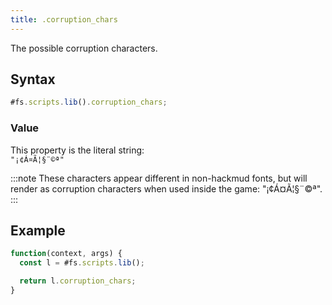 ```yaml
---
title: .corruption_chars
---
```


The possible corruption characters.

## Syntax

```js
#fs.scripts.lib().corruption_chars;
```

### Value

This property is the literal string:  
`"¡¢Á¤Ã¦§¨©ª"`

:::note
These characters appear different in non-hackmud fonts, but will render as corruption characters when used inside the game: "¡¢Á¤Ã¦§¨©ª".
:::

## Example

```js
function(context, args) {
  const l = #fs.scripts.lib();

  return l.corruption_chars;
}
```
